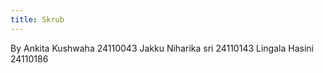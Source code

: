 ```yaml
---
title: Skrub
---
```


By Ankita Kushwaha 24110043
Jakku Niharika sri 24110143
Lingala Hasini     24110186